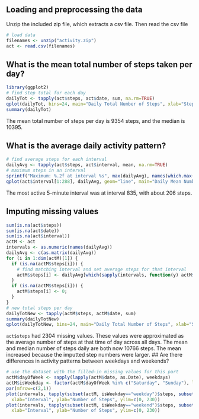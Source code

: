 
## Loading and preprocessing the data
Unzip the included zip file, which extracts a csv file. Then read the csv file
```{r echo=TRUE}
# load data
filenames <- unzip("activity.zip")
act <- read.csv(filenames)
```

## What is the mean total number of steps taken per day?
```{r echo=TRUE}
library(ggplot2)
# find step total for each day
dailyTot <- tapply(act$steps, act$date, sum, na.rm=TRUE)
qplot(dailyTot, bins=24, main="Daily Total Number of Steps", xlab="Steps", ylab="Frequency")
summary(dailyTot)
```
The mean total number of steps per day is 9354 steps, and the median is 10395.

## What is the average daily activity pattern?
```{r echo=TRUE}
# find average steps for each interval
dailyAvg <- tapply(act$steps, act$interval, mean, na.rm=TRUE)
# maximum steps in an interval
sprintf("Maximum: %.2f at interval %s", max(dailyAvg), names(which.max(dailyAvg)))
qplot(act$interval[1:288], dailyAvg, geom="line", main="Daily Mean Number of Steps", xlab="Interval", ylab="Mean # of Steps")
```

The most active 5-minute interval was at interval 835, with about 206 steps.


## Imputing missing values
```{r echo=TRUE}
sum(is.na(act$steps))
sum(is.na(act$date))
sum(is.na(act$interval))
actM <- act
intervals <- as.numeric(names(dailyAvg))
dailyAvg <- c(as.matrix(dailyAvg))
for (i in 1:dim(actM)[1]) {
  if (is.na(actM$steps[i])) {
    # find matching interval and set average steps for that interval
    actM$steps[i] <- dailyAvg[which(sapply(intervals, function(y) actM$interval[i] %in% y))]; # possibly i % 288 would work just as well
  }
  if (is.na(actM$steps[i])) {
    actM$steps[i] <- 0;
  }
}
# new total steps per day
dailyTotNew <- tapply(actM$steps, actM$date, sum)
summary(dailyTotNew)
qplot(dailyTotNew, bins=24, main="Daily Total Number of Steps", xlab="Steps", ylab="Frequency")
```

```act$steps``` had 2304 missing values. These values were approximated as the average number of steps at that time of day across all days. 
The mean and median number of steps daily are both now 10766 steps. The mean increased because the imputted step numbers were larger.
## Are there differences in activity patterns between weekdays and weekends?
```{r echo=TRUE}
# use the dataset with the filled-in missing values for this part
actM$dayOfWeek <- sapply(lapply(actM$date, as.Date), weekdays)
actM$isWeekday <- factor(actM$dayOfWeek %in% c("Saturday", "Sunday"), labels = c("weekday", "weekend"))
par(mfrow=c(2,1))
plot(intervals, tapply(subset(actM, isWeekday=="weekday")$steps, subset(actM, isWeekday=="weekday")$interval, mean, na.rm=TRUE), "l", main="Weekday Step Counts", 
  xlab="Interval", ylab="Number of Steps", ylim=c(0, 230))
plot(intervals, tapply(subset(actM, isWeekday=="weekend")$steps, subset(actM, isWeekday=="weekend")$interval, mean, na.rm=TRUE), "l", main="Weekend Step Counts", 
  xlab="Interval", ylab="Number of Steps", ylim=c(0, 230))
```